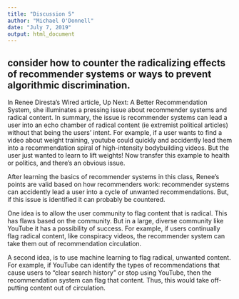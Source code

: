 ```yaml
---
title: "Discussion 5"
author: "Michael O'Donnell"
date: "July 7, 2019"
output: html_document
---
```

## consider how to counter the radicalizing effects of recommender systems or ways to prevent algorithmic discrimination.

In Renee Diresta's Wired article, Up Next: A Better Recommendation System, she illuminates a pressing issue about recommender systems and radical content. In summary, the issue is recommender systems can lead a user into an echo chamber of radical content (ie extremist political articles) without that being the users' intent. For example, if a user wants to find a video about weight training, youtube could quickly and accidently lead them into a recommendation spiral of high-intensity bodybuilding videos. But the user just wanted to learn to lift weights! Now transfer this example to health or politics, and there's an obvious issue.

After learning the basics of recommender systems in this class, Renee's points are valid based on how recommenders work: recommender systems can accidently lead a user into a cycle of unwanted recommendations. But, if this issue is identified it can probably be countered.

One idea is to allow the user community to flag content that is radical. This has flaws based on the community. But in a large, diverse community like YouTube it has a possibility of success. For example, if users continually flag radical content, like conspiracy videos, the recommender system can take them out of recommendation circulation.

A second idea, is to use machine learning to flag radical, unwanted content. For example, if YouTube can identify the types of recommendations that cause users to "clear search history" or stop using YouTube, then the recommendation system can flag that content. Thus, this would take off-putting content out of circulation.